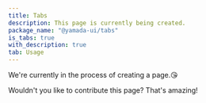 ```yaml
---
title: Tabs
description: This page is currently being created.
package_name: "@yamada-ui/tabs"
is_tabs: true
with_description: true
tab: Usage
---
```


We're currently in the process of creating a page.😘

Wouldn't you like to contribute this page? That's amazing!
